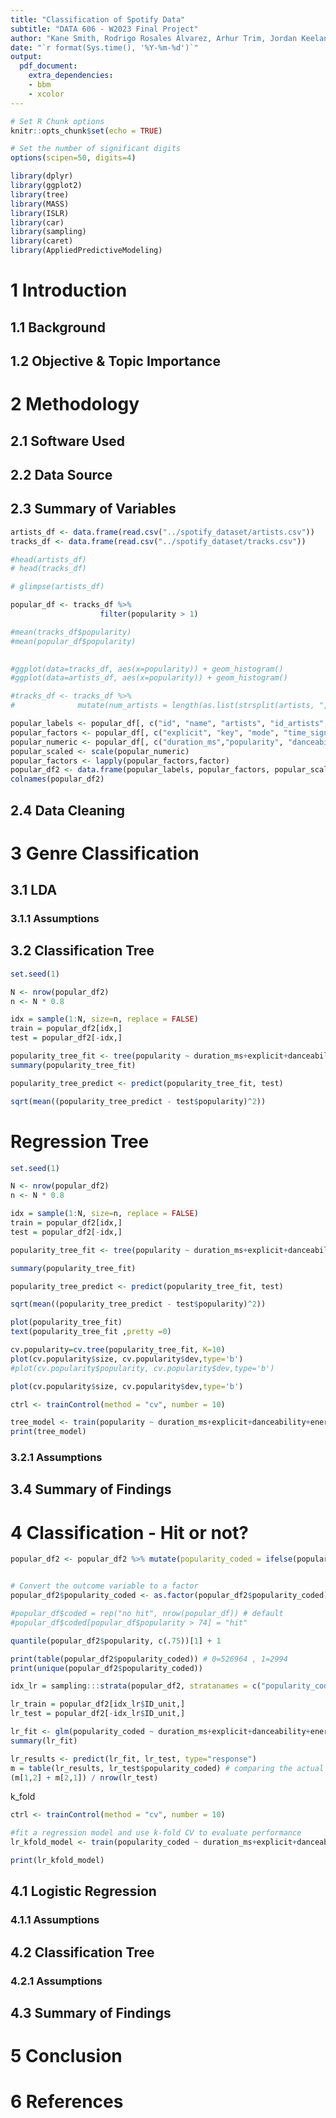 ```yaml
---
title: "Classification of Spotify Data"
subtitle: "DATA 606 - W2023 Final Project"
author: "Kane Smith, Rodrigo Rosales Alvarez, Arhur Trim, Jordan Keelan, Scott Bennett"
date: "`r format(Sys.time(), '%Y-%m-%d')`"
output:
  pdf_document:
    extra_dependencies:
    - bbm
    - xcolor
---
```


\newpage
\tableofcontents
\pagebreak

```r
# Set R Chunk options
knitr::opts_chunk$set(echo = TRUE)

# Set the number of significant digits
options(scipen=50, digits=4)

library(dplyr)
library(ggplot2)
library(tree)
library(MASS)
library(ISLR)
library(car)
library(sampling)
library(caret)
library(AppliedPredictiveModeling)
```


# 1 Introduction

## 1.1 Background

## 1.2 Objective & Topic Importance

# 2 Methodology

## 2.1 Software Used

## 2.2 Data Source

## 2.3 Summary of Variables

```r
artists_df <- data.frame(read.csv("../spotify_dataset/artists.csv"))
tracks_df <- data.frame(read.csv("../spotify_dataset/tracks.csv"))
```

```r
#head(artists_df)
# head(tracks_df)

# glimpse(artists_df)

popular_df <- tracks_df %>%
                    filter(popularity > 1)

#mean(tracks_df$popularity)
#mean(popular_df$popularity)
                    

#ggplot(data=tracks_df, aes(x=popularity)) + geom_histogram()
#ggplot(data=artists_df, aes(x=popularity)) + geom_histogram()

#tracks_df <- tracks_df %>%
#              mutate(num_artists = length(as.list(strsplit(artists, ","))))

popular_labels <- popular_df[, c("id", "name", "artists", "id_artists", "release_date")]
popular_factors <- popular_df[, c("explicit", "key", "mode", "time_signature")]
popular_numeric <- popular_df[, c("duration_ms","popularity", "danceability", "energy", "loudness", "speechiness", "acousticness", "instrumentalness", "liveness", "valence", "tempo")]
popular_scaled <- scale(popular_numeric)
popular_factors <- lapply(popular_factors,factor)
popular_df2 <- data.frame(popular_labels, popular_factors, popular_scaled)
colnames(popular_df2)
```

## 2.4 Data Cleaning

# 3 Genre Classification

## 3.1 LDA

### 3.1.1 Assumptions

## 3.2 Classification Tree
```r
set.seed(1)

N <- nrow(popular_df2)
n <- N * 0.8

idx = sample(1:N, size=n, replace = FALSE)
train = popular_df2[idx,]
test = popular_df2[-idx,]
```

```r
popularity_tree_fit <- tree(popularity ~ duration_ms+explicit+danceability+energy+key+loudness+mode+speechiness+acousticness+instrumentalness+liveness+valence+tempo+time_signature, data=train)
summary(popularity_tree_fit)
```
```r
popularity_tree_predict <- predict(popularity_tree_fit, test)

sqrt(mean((popularity_tree_predict - test$popularity)^2)) 
```
# Regression Tree
```r
set.seed(1)

N <- nrow(popular_df2)
n <- N * 0.8

idx = sample(1:N, size=n, replace = FALSE)
train = popular_df2[idx,]
test = popular_df2[-idx,]

popularity_tree_fit <- tree(popularity ~ duration_ms+explicit+danceability+energy+key+loudness+mode+speechiness+acousticness+instrumentalness+liveness+valence+tempo+time_signature, data=train)

summary(popularity_tree_fit)

popularity_tree_predict <- predict(popularity_tree_fit, test)

sqrt(mean((popularity_tree_predict - test$popularity)^2))
```

```r
plot(popularity_tree_fit)
text(popularity_tree_fit ,pretty =0)
```

```r
cv.popularity=cv.tree(popularity_tree_fit, K=10)
plot(cv.popularity$size, cv.popularity$dev,type='b')
#plot(cv.popularity$popularity, cv.popularity$dev,type='b')
```

```r
plot(cv.popularity$size, cv.popularity$dev,type='b')
```


```r
ctrl <- trainControl(method = "cv", number = 10)

tree_model <- train(popularity ~ duration_ms+explicit+danceability+energy+key+loudness+mode+speechiness+acousticness+instrumentalness+liveness+valence+tempo+time_signature, data = popular_df, trControl = ctrl, method = "rpart")
print(tree_model)
```


### 3.2.1 Assumptions

## 3.4 Summary of Findings

# 4 Classification - Hit or not?
```r
popular_df2 <- popular_df2 %>% mutate(popularity_coded = ifelse(popularity >= quantile(popular_df2$popularity, c(.75))[1], 1, 0))


# Convert the outcome variable to a factor
popular_df2$popularity_coded <- as.factor(popular_df2$popularity_coded)

#popular_df$coded = rep("no hit", nrow(popular_df)) # default
#popular_df$coded[popular_df$popularity > 74] = "hit"
```

```r
quantile(popular_df2$popularity, c(.75))[1] + 1
```


```r
print(table(popular_df2$popularity_coded)) # 0=526964 , 1=2994
print(unique(popular_df2$popularity_coded))
```

```r
idx_lr = sampling:::strata(popular_df2, stratanames = c("popularity_coded"), size=c(400977/8,128981/8), method="srswor")

lr_train = popular_df2[idx_lr$ID_unit,]
lr_test = popular_df2[-idx_lr$ID_unit,]

lr_fit <- glm(popularity_coded ~ duration_ms+explicit+danceability+energy+key+loudness+mode+speechiness+acousticness+instrumentalness+liveness+valence+tempo+time_signature, data = lr_train, family=binomial)
summary(lr_fit)
```
```r
lr_results <- predict(lr_fit, lr_test, type="response")
m = table(lr_results, lr_test$popularity_coded) # comparing the actual vs predicted values
(m[1,2] + m[2,1]) / nrow(lr_test)
```
k_fold
```r
ctrl <- trainControl(method = "cv", number = 10)

#fit a regression model and use k-fold CV to evaluate performance
lr_kfold_model <- train(popularity_coded ~ duration_ms+explicit+danceability+energy+key+loudness+mode+speechiness+acousticness+instrumentalness+liveness+valence+tempo+time_signature, data = lr_train, method = "glm", trControl = ctrl, family="binomial")

print(lr_kfold_model)
```


## 4.1 Logistic Regression

### 4.1.1 Assumptions

## 4.2 Classification Tree

### 4.2.1 Assumptions

## 4.3 Summary of Findings

# 5 Conclusion

# 6 References

















